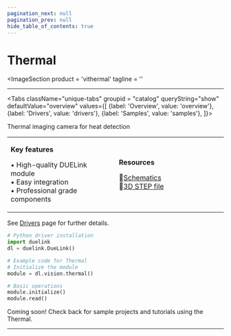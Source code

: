 ```yaml
---
pagination_next: null
pagination_prev: null
hide_table_of_contents: true
---
```



# Thermal

<ImageSection
    product = 'vithermal'
    tagline = ''
></ImageSection>

---

<Tabs className="unique-tabs" groupid = "catalog" queryString="show" defaultValue="overview"
  values={[
    {label: 'Overview', value: 'overview'},
    {label: 'Drivers', value: 'drivers'},
    {label: 'Samples', value: 'samples'},
  ]}>

<TabItem value="overview">

Thermal imaging camera for heat detection

<table><td width='50%'>

**Key features**

• High-quality DUELink module<br/>
• Easy integration<br/>
• Professional grade components<br/>

</td><td width='50%'>

**Resources**
 
📄[Schematics](/sch/gdl-vithermal-a.pdf)<br/>
🔩[3D STEP file](/3d/gdl-vithermal-a.step)<br/>

</td></table>

</TabItem>

<TabItem value="drivers">

See [Drivers](../../engine/drivers) page for further details.

```python
# Python driver installation
import duelink
dl = duelink.DueLink()

# Example code for Thermal
# Initialize the module
module = dl.vision.thermal()

# Basic operations
module.initialize()
module.read()
```

</TabItem>

<TabItem value="samples">

Coming soon! Check back for sample projects and tutorials using the Thermal.

</TabItem>

</Tabs>

---

<OrderSection
    product = "DUELink Thermal A"
    partnumber = "GDL-VITHERMAL-A"
    price = "$19.99"
/>
